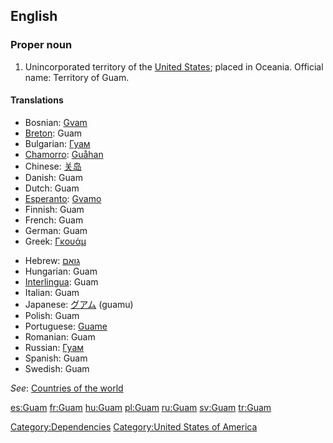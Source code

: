 ==English==

===Proper noun===

# Unincorporated territory of the [[United States]]; placed in Oceania. Official name: Territory of Guam.

====Translations====
{{top}}
*Bosnian: [[Gvam]] {{m}}
*[[Breton]]: Guam
*Bulgarian: [[Гуам]]
*[[Chamorro]]: [[Guåhan]]
*Chinese: [[关岛]]
*Danish: Guam
*Dutch: Guam
*[[Esperanto]]: [[Gvamo]]
*Finnish: Guam
*French: Guam
*German: Guam
*Greek: [[Γκουάμ]]
{{mid}}
*Hebrew: [[גואם]]
*Hungarian: Guam
*[[Interlingua]]: Guam
*Italian: Guam
*Japanese: [[グアム]] (guamu)
*Polish: Guam
*Portuguese: [[Guame]]
*Romanian: Guam {{n}}
*Russian: [[Гуам]]
*Spanish: Guam
*Swedish: Guam
{{bottom}}

''See'': [[Countries of the world]]

[[Category:Dependencies]]
[[Category:United States of America]]

[[es:Guam]]
[[fr:Guam]]
[[hu:Guam]]
[[pl:Guam]]
[[ru:Guam]]
[[sv:Guam]]
[[tr:Guam]]